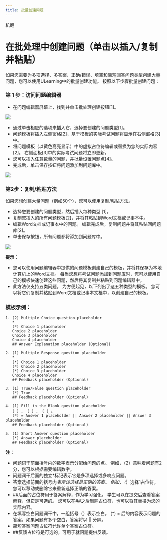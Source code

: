 ```yaml
---
title: 批量创建问题
---
```


机翻
 # 在批处理中创建问题（单击以插入/复制并粘贴） 
 
 如果您需要为多项选择、多答案、正确/错误、填空和简短回答问题类型创建大量问题，您可以使用ULearning中的批量创建功能。 按照以下步骤批量创建问题： 
 
 ### 第 1 步：访问问题编辑器 
 
 - 在问题编辑器屏幕上，找到并单击批处理创建按钮[1]。 
 
 ![](/img/utest/teacher/question07.png)
 
 - 通过单击相应的选项来插入它，选择要创建的问题类型[1]。 
 - 问题模板将插入左侧窗格[2]，基于模板的实际考试问题将显示在右侧窗格[3]中。 
 - 将问题模板（以黄色高亮显示）中的虚拟占位符编辑或替换为您的实际内容[2]。 右侧面板[3]中的实际考试问题将立即更新。 
 - 您可以插入任意数量的问题，并批量设置问题点[4]。 
 - 完成后，单击保存按钮将问题添加到问题库中。 
 
 ![](/img/utest/teacher/question08.png)
 
 ### 第2步：复制/粘贴方法 
 
 如果您想创建大量问题（例如50个），您可以使用复制/粘贴方法。 
 - 选择您要创建的问题类型，然后插入每种类型 [1]。 
 - 复制您插入的所有问题模板[2]，并将其粘贴到Word文档或记事本中。 
 - 编辑Word文档或记事本中的问题。 编辑完成后，复制问题并将其粘贴回问题库[2]。 
 - 单击保存按钮，所有问题都将添加到问题库中。 

 ![](/img/utest/teacher/question09.png)

 **提示：** 
 - 您可以使用问题编辑器中提供的问题模板创建自己的模板，并将其保存为本地计算机上的Word文档。 每当您想将考试问题添加到问题库时，您可以使用自己的模板快速创建这些问题，然后将其复制并粘贴到问题编辑器中。 
 - 此方法仅支持五类问题。 为方便起见，以下列出了这五种类型的模板。 您可以将它们复制并粘贴到Word文档或记事本文档中，以创建自己的模板。 
 
 ### 模板示例： 

```
1. (2) Multiple Choice question placeholder
   *
   (*) Choice 1 placeholder
   Choice 2 placeholder
   Choice 3 placeholder
   Choice 4 placeholder
   ## Answer Explanation placeholder (Optional)

2. (1) Multiple Response question placeholder
   *
   (*) Choice 1 placeholder
   (*) Choice 2 placeholder
   (*) Choice 3 placeholder
   Choice 4 placeholder
   ## Feedback placeholder (Optional)

3. (1) True/False question placeholder
   (*) True
   ## Feedback placeholder (Optional)

4. (1) Fill in the Blank question placeholder
   ( ) 、 ( ) 、 ( ) 。
   (*) = Answer 1 placeholder || Answer 2 placeholder || Answer 3 placeholder
   ## Feedback placeholder (Optional)

5. (1) Short Answer question placeholder
   (*) Answer placeholder
   ## Feedback placeholder (Optional)
```

 **注：** 

 - 问题词干前面括号内的数字表示分配给问题的点。 例如，（2）意味着问题有2分，您可以根据需要编辑数字。 
 - 问题词干后面的独立*标记表示它是多项选择或多响应问题。 
 - 答案选择前面的括号内*表示该选择是正确的答案。 例如，（*）选择1占位符。 您可以移动或删除它来重新选择正确的答案。 
 - ##后面的占位符用于答案解释，作为学习强化。 学生可以在提交后查看答案解释，但它是可选的。 您可以在##之后删除占位符，也可以将其替换为您的实际内容。 
 - 在填写空白问题词干中，一组括号（）表示空白。 (*) = 后的内容表示问题的答案，如果问题有多个空白，答案将以 || 分隔。 
 - 简短答案问题占位符允许单个答案占位符。 
 - ##反馈占位符是可选的，可用于就问题提供反馈。
